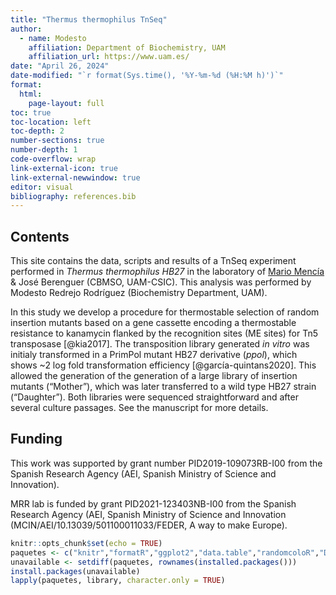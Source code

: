 ```yaml
---
title: "Thermus thermophilus TnSeq"
author: 
  - name: Modesto
    affiliation: Department of Biochemistry, UAM
    affiliation_url: https://www.uam.es/
date: "April 26, 2024"
date-modified: "`r format(Sys.time(), '%Y-%m-%d (%H:%M h)')`"
format: 
  html:
    page-layout: full
toc: true
toc-location: left
toc-depth: 2
number-sections: true
number-depth: 1
code-overflow: wrap
link-external-icon: true
link-external-newwindow: true 
editor: visual
bibliography: references.bib
---
```


## Contents

This site contains the data, scripts and results of a TnSeq experiment performed in *Thermus thermophilus HB27* in the laboratory of [Mario Mencía](mailto:mmencia@cbm.csic.es) & José Berenguer (CBMSO, UAM-CSIC). This analysis was performed by Modesto Redrejo Rodríguez (Biochemistry Department, UAM).

In this study we develop a procedure for thermostable selection of random insertion mutants based on a gene cassette encoding a thermostable resistance to kanamycin flanked by the recognition sites (ME sites) for Tn5 transposase [@kia2017]. The transposition library generated *in vitro* was initialy transformed in a PrimPol mutant HB27 derivative (*ppol*), which shows \~2 log fold transformation efficiency [@garcía-quintans2020]. This allowed the generation of the generation of a large library of insertion mutants (“Mother”), which was later transferred to a wild type HB27 strain (“Daughter”). Both libraries were sequenced straightforward and after several culture passages. See the manuscript for more details.

## Funding

This work was supported by grant number PID2019-109073RB-I00 from the Spanish Research Agency (AEI, Spanish Ministry of Science and Innovation).

MRR lab is funded by grant PID2021-123403NB-I00 from the Spanish Research Agency (AEI, Spanish Ministry of Science and Innovation (MCIN/AEI/10.13039/501100011033/FEDER, A way to make Europe).

```r

knitr::opts_chunk$set(echo = TRUE)
paquetes <- c("knitr","formatR","ggplot2","data.table","randomcoloR","DT","treemapify","shadowtext", "dplyr","tidyverse","patchwork","webr")
unavailable <- setdiff(paquetes, rownames(installed.packages()))
install.packages(unavailable)
lapply(paquetes, library, character.only = TRUE)

```
